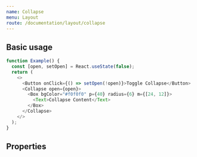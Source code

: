 ```yaml
---
name: Collapse
menu: Layout
route: /documentation/layout/collapse
---
```



## Basic usage

<CollapseSimple />

```js live=true
function Example() {
  const [open, setOpen] = React.useState(false);
  return (
    <>
      <Button onClick={() => setOpen(!open)}>Toggle Collapse</Button>
      <Collapse open={open}>
        <Box bgColor="#f0f0f0" p={40} radius={6} m={[24, 12]}>
          <Text>Collapse Content</Text>
        </Box>
      </Collapse>
    </>
  );
}
```

## Properties

<Props of={Collapse} />
